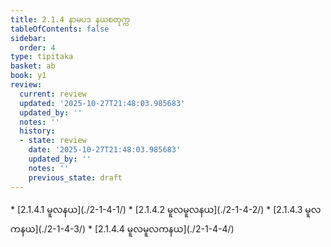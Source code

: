 ```yaml
---
title: 2.1.4 နာမပဒ နယစတုက္က
tableOfContents: false
sidebar:
  order: 4
type: tipitaka
basket: ab
book: y1
review:
  current: review
  updated: '2025-10-27T21:48:03.985683'
  updated_by: ''
  notes: ''
  history:
  - state: review
    date: '2025-10-27T21:48:03.985683'
    updated_by: ''
    notes: ''
    previous_state: draft
---
```



<ReviewStatus review={frontmatter.review} showDetails={true} />

<HypothesisAnnotation frontmatter={frontmatter} />

<DynamicBreadcrumb />



<TableOfContents book="y1" section="2.1.4">
* [2.1.4.1 မူလနယ](./2-1-4-1/)
* [2.1.4.2 မူလမူလနယ](./2-1-4-2/)
* [2.1.4.3 မူလကနယ](./2-1-4-3/)
* [2.1.4.4 မူလမူလကနယ](./2-1-4-4/)
</TableOfContents>
